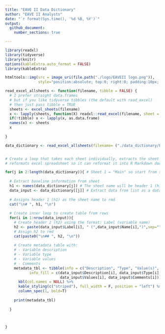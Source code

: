 ```yaml
---
title: "EAVE II Data Dictionary"
author: "EAVE II Analysts"
date: "`r format(Sys.time(), '%d %B, %Y')`"
output: 
  github_document:
    number_sections: true

---
```

```r

library(readxl)
library(tidyverse)
library(knitr)
options(kableExtra.auto_format = FALSE)
library(kableExtra)

```

```r
htmltools::img(src = image_uri(file.path("./logo/EAVEII logo.png")),
               style="position:absolute; top:0; right:0; padding:10px; width:200px;")

```

```r
read_excel_allsheets <- function(filename, tibble = FALSE) {
  # I prefer straight data.frames
  # but if you like tidyverse tibbles (the default with read_excel)
  # then just pass tibble = TRUE
  sheets <- excel_sheets(filename)
  x <- lapply(sheets, function(X) readxl::read_excel(filename, sheet = X))
  if(!tibble) x <- lapply(x, as.data.frame)
  names(x) <- sheets
  x
  
}

data_dictionary <- read_excel_allsheets(filename= ("./data_dictionary/EAVEII_data_dictionary.xlsx"))



```




```r
# Create a loop that takes each sheet individually, extracts the sheet name (for header) and
# reformats excel spreadsheet so it can reformat it into R Markdown document

for(j in 2:length(data_dictionary)){ # Sheet 1 = "Main" so start from sheet 2 to the rest of the sheets
  
  # Extract baseline information from sheet
  h1 <- names(data_dictionary[j]) # The sheet name will be header 1 (h1)
  data_input <- data_dictionary[[j]] # Extract data from list as a dataframe (requires [[]])
  
  # Assigns header 1 (h1) as the sheet name to rmd
  cat("\n# ", h1, "\n")
  
  # Create inner loop to create table from rows
  for(i in 1:nrow(data_input)){
    # Create header 2 (h2) using the format: Label (variable name)
    h2 <- paste(data_input$Label[i], " (",data_input$Name[i],")",sep="")
    # Assign h2 to rmd
    cat(paste0("\n## ", h2, "\n"))
    
    # Create metadata table with:
    # - Variable description
    # - Variable type
    # - Variable values
    # - Comments
    metadata_tbl <- tibble(info = c("Description", "Type", "Value(s)", "Comments"),
           info_fill = c(data_input$Description[i], data_input$Type[i], 
                         data_input$Values[i], data_input$Comments[i])) %>%
      kbl(col.names = NULL) %>%
      kable_styling(c("striped"), full_width = F, position = "left") %>%
      column_spec(1, bold=T)
    
    print(metadata_tbl)
    
  }


  
}

```



